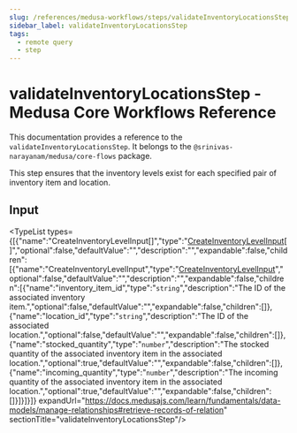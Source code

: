 ```yaml
---
slug: /references/medusa-workflows/steps/validateInventoryLocationsStep
sidebar_label: validateInventoryLocationsStep
tags:
  - remote query
  - step
---
```



# validateInventoryLocationsStep - Medusa Core Workflows Reference

This documentation provides a reference to the `validateInventoryLocationsStep`. It belongs to the `@srinivas-narayanam/medusa/core-flows` package.

This step ensures that the inventory levels exist for each specified pair of inventory item and location.

## Input

<TypeList types={[{"name":"CreateInventoryLevelInput[]","type":"[CreateInventoryLevelInput](../../../../../types/InventoryTypes/interfaces/types.InventoryTypes.CreateInventoryLevelInput/page.mdx)[]","optional":false,"defaultValue":"","description":"","expandable":false,"children":[{"name":"CreateInventoryLevelInput","type":"[CreateInventoryLevelInput](../../../../../types/InventoryTypes/interfaces/types.InventoryTypes.CreateInventoryLevelInput/page.mdx)","optional":false,"defaultValue":"","description":"","expandable":false,"children":[{"name":"inventory_item_id","type":"`string`","description":"The ID of the associated inventory item.","optional":false,"defaultValue":"","expandable":false,"children":[]},{"name":"location_id","type":"`string`","description":"The ID of the associated location.","optional":false,"defaultValue":"","expandable":false,"children":[]},{"name":"stocked_quantity","type":"`number`","description":"The stocked quantity of the associated inventory item in the associated location.","optional":true,"defaultValue":"","expandable":false,"children":[]},{"name":"incoming_quantity","type":"`number`","description":"The incoming quantity of the associated inventory item in the associated location.","optional":true,"defaultValue":"","expandable":false,"children":[]}]}]}]} expandUrl="https://docs.medusajs.com/learn/fundamentals/data-models/manage-relationships#retrieve-records-of-relation" sectionTitle="validateInventoryLocationsStep"/>
